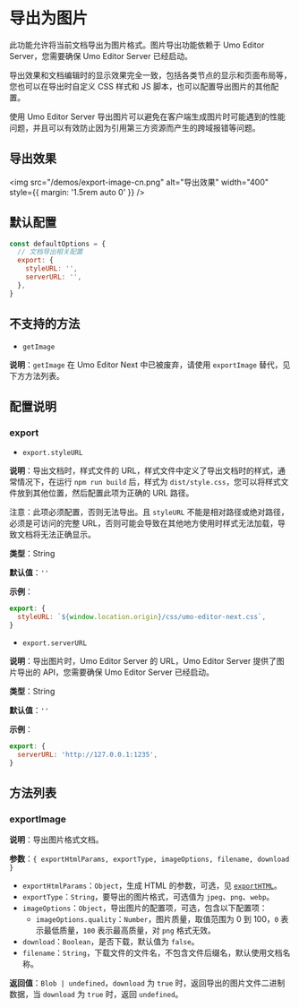 # 导出为图片

此功能允许将当前文档导出为图片格式。图片导出功能依赖于 Umo Editor Server，您需要确保 Umo Editor Server 已经启动。

导出效果和文档编辑时的显示效果完全一致，包括各类节点的显示和页面布局等，您也可以在导出时自定义 CSS 样式和 JS 脚本，也可以配置导出图片的其他配置。

使用 Umo Editor Server 导出图片可以避免在客户端生成图片时可能遇到的性能问题，并且可以有效防止因为引用第三方资源而产生的跨域报错等问题。

## 导出效果

<img src="/demos/export-image-cn.png" alt="导出效果" width="400" style={{ margin: '1.5rem auto 0' }} />

## 默认配置

``` js
const defaultOptions = {
  // 文档导出相关配置
  export: {
    styleURL: '',
    serverURL: '',
  },
}
```

## 不支持的方法

- `getImage`

**说明**：`getImage` 在 Umo Editor Next 中已被废弃，请使用 `exportImage` 替代，见下方方法列表。

## 配置说明

### export

- `export.styleURL`

**说明**：导出文档时，样式文件的 URL，样式文件中定义了导出文档时的样式，通常情况下，在运行 `npm run build` 后，样式为 `dist/style.css`，您可以将样式文件放到其他位置，然后配置此项为正确的 URL 路径。

注意：此项必须配置，否则无法导出。且 `styleURL` 不能是相对路径或绝对路径，必须是可访问的完整 URL，否则可能会导致在其他地方使用时样式无法加载，导致文档将无法正确显示。

**类型**：String

**默认值**：`''`

**示例**：

``` js
export: {
  styleURL: `${window.location.origin}/css/umo-editor-next.css`,
}
```

- `export.serverURL`

**说明**：导出图片时，Umo Editor Server 的 URL，Umo Editor Server 提供了图片导出的 API，您需要确保 Umo Editor Server 已经启动。

**类型**：String

**默认值**：`''`

**示例**：

``` js
export: {
  serverURL: 'http://127.0.0.1:1235',
}
```

## 方法列表

### exportImage

**说明**：导出图片格式文档。

**参数**：`{ exportHtmlParams, exportType, imageOptions, filename, download }`

- `exportHtmlParams`：`Object`，生成 HTML 的参数，可选，见 [`exportHTML`](./export-html#exporthtml)。
- `exportType`：`String`，要导出的图片格式，可选值为 `jpeg`、`png`、`webp`。
- `imageOptions`：`Object`，导出图片的配置项，可选，包含以下配置项：
  - `imageOptions.quality`：`Number`，图片质量，取值范围为 0 到 100，`0` 表示最低质量，`100` 表示最高质量，对 `png` 格式无效。
- `download`：`Boolean`，是否下载，默认值为 `false`。
- `filename`：`String`，下载文件的文件名，不包含文件后缀名，默认使用文档名称。

**返回值**：`Blob | undefined`，`download` 为 `true` 时，返回导出的图片文件二进制数据，当 `download` 为 `true` 时，返回 `undefined`。
